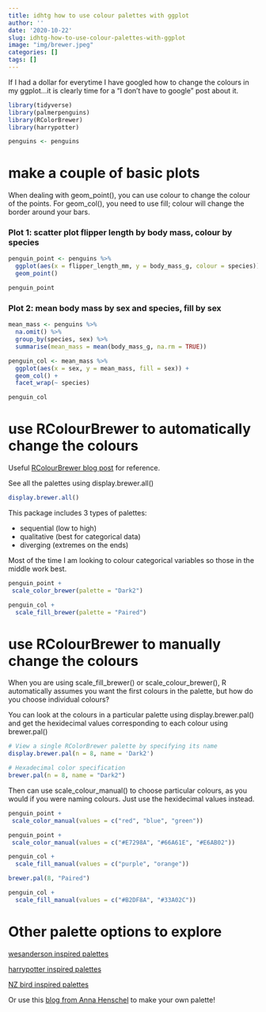 ```yaml
---
title: idhtg how to use colour palettes with ggplot
author: ''
date: '2020-10-22'
slug: idhtg-how-to-use-colour-palettes-with-ggplot
image: "img/brewer.jpeg"
categories: []
tags: []
---
```


If I had a dollar for everytime I have googled how to change the colours in my ggplot...it is clearly time for a "I don't have to google" post about it. 


```r
library(tidyverse)
library(palmerpenguins)
library(RColorBrewer)
library(harrypotter)

penguins <- penguins
```

# make a couple of basic plots

When dealing with geom_point(), you can use colour to change the colour of the points. For geom_col(), you need to use fill; colour will change the border around your bars. 

### Plot 1: scatter plot flipper length by body mass, colour by species
```r
penguin_point <- penguins %>%
  ggplot(aes(x = flipper_length_mm, y = body_mass_g, colour = species)) +
  geom_point()

penguin_point
```


### Plot 2: mean body mass by sex and species, fill by sex 

```r
mean_mass <- penguins %>%
  na.omit() %>%
  group_by(species, sex) %>% 
  summarise(mean_mass = mean(body_mass_g, na.rm = TRUE)) 

penguin_col <- mean_mass %>%
  ggplot(aes(x = sex, y = mean_mass, fill = sex)) +
  geom_col() +
  facet_wrap(~ species) 

penguin_col 

```


# use RColourBrewer to automatically change the colours

Useful [RColourBrewer blog post](https://www.datanovia.com/en/blog/the-a-z-of-rcolorbrewer-palette/#:~:text=RColorBrewer%20is%20an%20R%20package,and%20in%20R%20base%20plots.) for reference.

See all the palettes using display.brewer.all()

```r
display.brewer.all()
```


This package includes 3 types of palettes: 

- sequential (low to high)
- qualitative (best for categorical data)
- diverging (extremes on the ends)


Most of the time I am looking to colour categorical variables so those in the middle work best.

```r
penguin_point +
 scale_color_brewer(palette = "Dark2")
```

```r
penguin_col +
  scale_fill_brewer(palette = "Paired")
```

# use RColourBrewer to manually change the colours

When you are using scale_fill_brewer() or scale_colour_brewer(), R automatically assumes you want the first colours in the palette, but how do you choose individual colours?

You can look at the colours in a particular palette using display.brewer.pal() and get the hexidecimal values corresponding to each colour using brewer.pal()

```r
# View a single RColorBrewer palette by specifying its name
display.brewer.pal(n = 8, name = 'Dark2')

# Hexadecimal color specification 
brewer.pal(n = 8, name = "Dark2")
```

Then can use scale_colour_manual() to choose particular colours, as you would if you were naming colours. Just use the hexidecimal values instead. 

 
```r
penguin_point +
 scale_color_manual(values = c("red", "blue", "green"))
```
 

```r
penguin_point +
 scale_color_manual(values = c("#E7298A", "#66A61E", "#E6AB02"))
```


```r
penguin_col +
  scale_fill_manual(values = c("purple", "orange"))
```

```r
brewer.pal(8, "Paired")

penguin_col +
  scale_fill_manual(values = c("#B2DF8A", "#33A02C"))
```



# Other palette options to explore

[wesanderson inspired palettes](https://github.com/karthik/wesanderson)

[harrypotter inspired palettes](https://github.com/aljrico/harrypotter)

[NZ bird inspired palettes](https://g-thomson.github.io/Manu/)

Or use this [blog from Anna Henschel](https://github.com/annahensch/R-tutorials/blob/master/ggplot-on-fire.md) to make your own palette!


